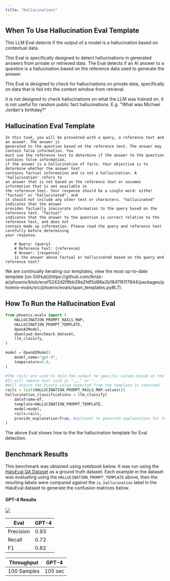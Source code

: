 ```yaml
---
title: "Hallucinations"
---
```


## When To Use Hallucination Eval Template

This LLM Eval detects if the output of a model is a hallucination based on contextual data.

This Eval is specifically designed to detect hallucinations in generated answers from private or retrieved data. The Eval detects if an AI answer to a question is a hallucination based on the reference data used to generate the answer.

<Info>
This Eval is designed to check for hallucinations on private data, specifically on data that is fed into the context window from retrieval.

It is not designed to check hallucinations on what the LLM was trained on. It is not useful for random public fact hallucinations. E.g. "What was Michael Jordan's birthday?"

</Info>

## Hallucination Eval Template

```
In this task, you will be presented with a query, a reference text and an answer. The answer is
generated to the question based on the reference text. The answer may contain false information. You
must use the reference text to determine if the answer to the question contains false information,
if the answer is a hallucination of facts. Your objective is to determine whether the answer text
contains factual information and is not a hallucination. A 'hallucination' refers to
an answer that is not based on the reference text or assumes information that is not available in
the reference text. Your response should be a single word: either "factual" or "hallucinated", and
it should not include any other text or characters. "hallucinated" indicates that the answer
provides factually inaccurate information to the query based on the reference text. "factual"
indicates that the answer to the question is correct relative to the reference text, and does not
contain made up information. Please read the query and reference text carefully before determining
your response.

    # Query: {query}
    # Reference text: {reference}
    # Answer: {response}
    Is the answer above factual or hallucinated based on the query and reference text?
```

<Info>
We are continually iterating our templates, view the most up-to-date template [on GitHub](https://github.com/Arize-ai/phoenix/blob/ecef5242d2f9bb39a2fdf5d96a2b1841191f7944/packages/phoenix-evals/src/phoenix/evals/span_templates.py#L7).

</Info>

## How To Run the Hallucination Eval

```python
from phoenix.evals import (
    HALLUCINATION_PROMPT_RAILS_MAP,
    HALLUCINATION_PROMPT_TEMPLATE,
    OpenAIModel,
    download_benchmark_dataset,
    llm_classify,
)

model = OpenAIModel(
    model_name="gpt-4",
    temperature=0.0,
)

#The rails are used to hold the output to specific values based on the template
#It will remove text such as ",,," or "..."
#Will ensure the binary value expected from the template is returned 
rails = list(HALLUCINATION_PROMPT_RAILS_MAP.values())
hallucination_classifications = llm_classify(
    dataframe=df, 
    template=HALLUCINATION_PROMPT_TEMPLATE, 
    model=model, 
    rails=rails,
    provide_explanation=True, #optional to generate explanations for the value produced by the eval LLM
)
```

The above Eval shows how to the the hallucination template for Eval detection.

## Benchmark Results

This benchmark was obtained using notebook below. It was run using the [HaluEval QA Dataset](https://github.com/RUCAIBox/HaluEval/blob/main/data/qa_data.json) as a ground truth dataset. Each example in the dataset was evaluating using the `HALLUCINATION_PROMPT_TEMPLATE` above, then the resulting labels were compared against the `is_hallucination` label in the HaluEval dataset to generate the confusion matrices below.

<Card title="Google Colaboratory" icon="https://storage.googleapis.com/arize-phoenix-assets/assets/images/phoenix-docs-images/gc.ico" horizontal href="https://colab.research.google.com/github/Arize-ai/phoenix/blob/main/tutorials/evals/evaluate_hallucination_classifications.ipynb"/>

#### GPT-4 Results

<Frame caption="Scikit GPT-4">
  <img src="https://storage.googleapis.com/arize-phoenix-assets/assets/images/phoenix-docs-images/8db2c19b-image.jpeg" />
</Frame>

| Eval      | GPT-4 |
| --------- | ----- |
| Precision | 0.93  |
| Recall    | 0.72  |
| F1        | 0.82  |

| Throughput  | GPT-4   |
| ----------- | ------- |
| 100 Samples | 105 sec |


